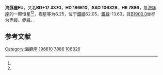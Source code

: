 {{Starbox begin
| name = 海豚座EU
}}
{{Starbox observe
| epoch = [[J2000.0|J2000.0]]
| constell = [[海豚座|海豚座]]<ref name=SIMBAD>{{cite web
 | url=http://simbad.u-strasbg.fr/simbad/sim-id?Ident=HR+7886
 | title=Pulsating variable Star
 | publisher=Centre de Données astronomiques de Strasbourg
 | work=SIMBAD
 | accessdate=2012-07-13
 | archive-date=2016-03-16
 | archive-url=https://web.archive.org/web/20160316151315/http://simbad.u-strasbg.fr/simbad/sim-id?Ident=HR+7886
 | dead-url=no
 }}</ref><ref name=DATA>{{cite web
 | url=http://vizier.u-strasbg.fr/viz-bin/VizieR-5?-out.add=.&-source=5050&-corr=PK=HR&-out.max=9999&HR=7886
 | title=VizieR Detailed Page
 | accessdate=2012-07-13
 | archive-date=2016-03-05
 | archive-url=https://web.archive.org/web/20160305203515/http://vizier.u-strasbg.fr/viz-bin/VizieR-5?-out.add=.&-source=5050&-corr=PK=HR&-out.max=9999&HR=7886
 | dead-url=no
 }}</ref>
| 星官 = 
| ra = {{RA|20|37|54.6}}<ref name=SIMBAD /><ref name=DATA />
| dec = {{DEC|+18|16|9}}<ref name=SIMBAD /><ref name=DATA />
| appmag_v = 6.25<ref name=SIMBAD /><ref name=DATA />
}}
{{Starbox character
| class = M6III<ref name=SIMBAD /><ref name=DATA />
| b-v = 1.48<ref name=SIMBAD /><ref name=DATA />
| u-b = 1<ref name=SIMBAD /><ref name=DATA />
| r-i = 2.48<ref name=SIMBAD /><ref name=DATA />
| variable = 
}}
{{Starbox astrometry
| radial_v = 1
| prop_mo_ra = -66
| parallax = 
| p_error = 
}}
{{Starbox catalog
| names =BD+17 4370，[[SAO星表|SAO]] 106329，[[HD星表|HD]] 196610，[[HR星表|HR]] 7886}}
{{Starbox reference |Simbad=HR+7886}}
{{Starbox end}}

'''海豚座EU'''，又名'''BD+17 4370'''，'''HD 196610'''、'''SAO 106329'''、'''HR 7886'''，是[[海豚座|海豚座]]的一颗恒星<ref name=SIMBAD /><ref name=DATA />，视星等为6.25，位于[[銀道座標系|銀經]]62.05，[[銀道座標系|銀緯]]-13.63，其[[B1900.0|B1900.0]]坐标为赤經{{RA|20|33|21}}，赤緯{{DEC|+17|-13.63|0}}。

== 参考文献 ==
{{reflist}}

{{star-stub}}

{{海豚座恒星}}
[[Category:海豚座|Category:海豚座]]
[[Category:HD和HDE天體|196610]]
[[Category:HR天體|7886]]
[[Category:SAO天體|106329]]